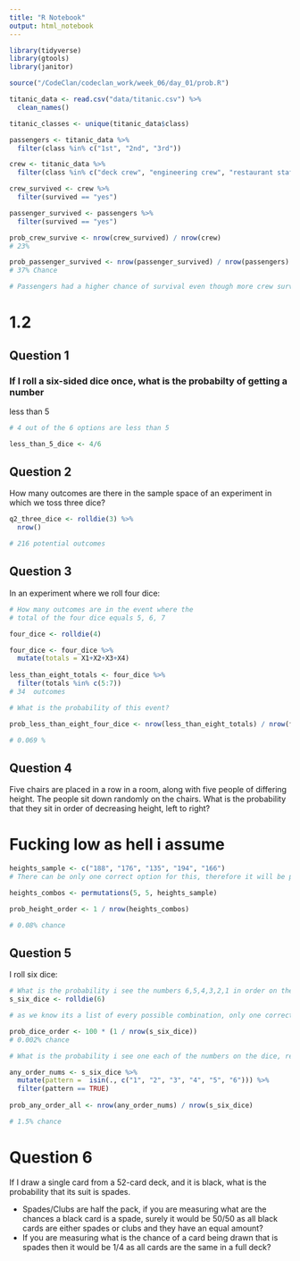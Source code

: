 ```yaml
---
title: "R Notebook"
output: html_notebook
---
```


```r
library(tidyverse)
library(gtools)
library(janitor)

source("/CodeClan/codeclan_work/week_06/day_01/prob.R")

titanic_data <- read.csv("data/titanic.csv") %>% 
  clean_names()

titanic_classes <- unique(titanic_data$class)
```

```r
passengers <- titanic_data %>% 
  filter(class %in% c("1st", "2nd", "3rd"))

crew <- titanic_data %>% 
  filter(class %in% c("deck crew", "engineering crew", "restaurant staff", "victualling crew"))

```

```r
crew_survived <- crew %>% 
  filter(survived == "yes")

passenger_survived <- passengers %>% 
  filter(survived == "yes")

prob_crew_survive <- nrow(crew_survived) / nrow(crew)
# 23%

prob_passenger_survived <- nrow(passenger_survived) / nrow(passengers)
# 37% Chance

# Passengers had a higher chance of survival even though more crew survived

```

#   1.2
## Question 1
### If I roll a six-sided dice once, what is the probabilty of getting a number 
less than 5


```r
# 4 out of the 6 options are less than 5

less_than_5_dice <- 4/6

```

## Question 2
How many outcomes are there in the sample space of an experiment in which we
toss three dice?

```r

q2_three_dice <- rolldie(3) %>% 
  nrow()

# 216 potential outcomes

```

## Question 3
In an experiment where we roll four dice:

```r
# How many outcomes are in the event where the 
# total of the four dice equals 5, 6, 7

four_dice <- rolldie(4)

four_dice <- four_dice %>% 
  mutate(totals = X1+X2+X3+X4)
  
less_than_eight_totals <- four_dice %>% 
  filter(totals %in% c(5:7))
# 34  outcomes

# What is the probability of this event?

prob_less_than_eight_four_dice <- nrow(less_than_eight_totals) / nrow(four_dice)

# 0.069 %

```

## Question 4
Five chairs are placed in a row in a room, along with five people of differing height. The people sit down randomly on the chairs. What is the probability that they sit in order of decreasing height, left to right?

# Fucking low as hell i assume

```r
heights_sample <- c("188", "176", "135", "194", "166")
# There can be only one correct option for this, therefore it will be probability based on 1/ total possible combinations

heights_combos <- permutations(5, 5, heights_sample)

prob_height_order <- 1 / nrow(heights_combos)

# 0.08% chance
```

## Question 5
I roll six dice:
```r
# What is the probability i see the numbers 6,5,4,3,2,1 in order on the dice, left to right?
s_six_dice <- rolldie(6)

# as we know its a list of every possible combination, only one correct answer can exist

prob_dice_order <- 100 * (1 / nrow(s_six_dice))
# 0.002% chance

# What is the probability i see one each of the numbers on the dice, regardless of order

any_order_nums <- s_six_dice %>% 
  mutate(pattern =  isin(., c("1", "2", "3", "4", "5", "6"))) %>% 
  filter(pattern == TRUE)
  
prob_any_order_all <- nrow(any_order_nums) / nrow(s_six_dice)

# 1.5% chance
```

# Question 6
 If I draw a single card from a 52-card deck, and it is black, what is the probability that its suit is spades.
 
  - Spades/Clubs are half the pack, if you are measuring what are the chances a black card is a spade, surely it would be 50/50 as all black cards are either spades or clubs and they have an equal amount?
  - If you are measuring what is the chance of a card being drawn that is spades then it would be 1/4 as all cards are the same in a full deck? 